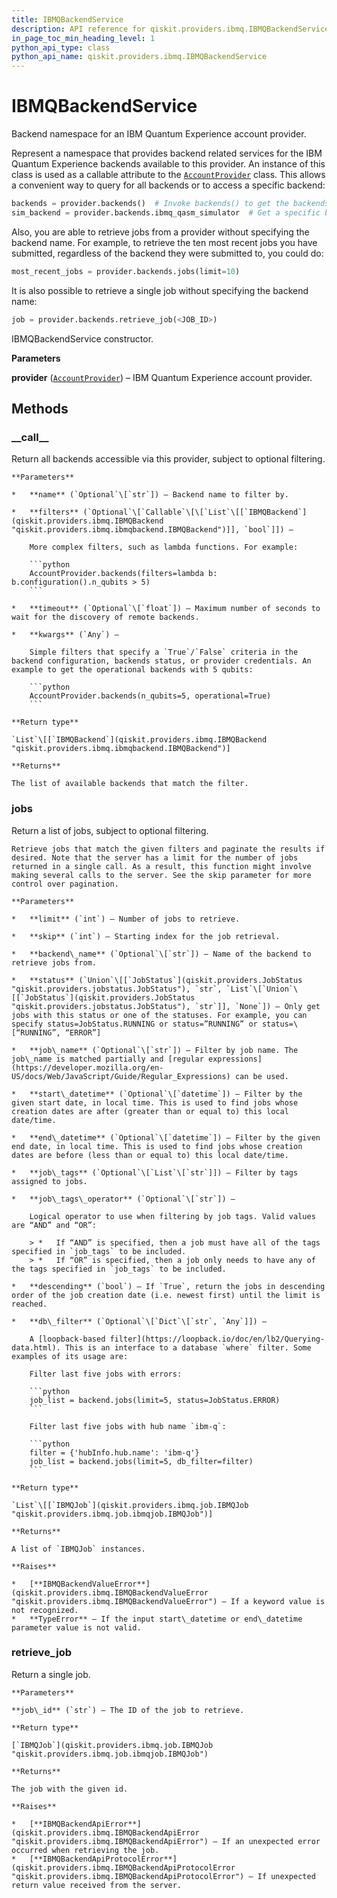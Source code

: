 ```yaml
---
title: IBMQBackendService
description: API reference for qiskit.providers.ibmq.IBMQBackendService
in_page_toc_min_heading_level: 1
python_api_type: class
python_api_name: qiskit.providers.ibmq.IBMQBackendService
---
```


# IBMQBackendService

<Class id="qiskit.providers.ibmq.IBMQBackendService" isDedicatedPage={true} github="https://github.com/qiskit/qiskit-ibmq-provider/tree/stable/0.7/qiskit/providers/ibmq/ibmqbackendservice.py" signature="IBMQBackendService(provider)" modifiers="class">
  Backend namespace for an IBM Quantum Experience account provider.

  Represent a namespace that provides backend related services for the IBM Quantum Experience backends available to this provider. An instance of this class is used as a callable attribute to the [`AccountProvider`](qiskit.providers.ibmq.AccountProvider "qiskit.providers.ibmq.AccountProvider") class. This allows a convenient way to query for all backends or to access a specific backend:

  ```python
  backends = provider.backends()  # Invoke backends() to get the backends.
  sim_backend = provider.backends.ibmq_qasm_simulator  # Get a specific backend instance.
  ```

  Also, you are able to retrieve jobs from a provider without specifying the backend name. For example, to retrieve the ten most recent jobs you have submitted, regardless of the backend they were submitted to, you could do:

  ```python
  most_recent_jobs = provider.backends.jobs(limit=10)
  ```

  It is also possible to retrieve a single job without specifying the backend name:

  ```python
  job = provider.backends.retrieve_job(<JOB_ID>)
  ```

  IBMQBackendService constructor.

  **Parameters**

  **provider** ([`AccountProvider`](qiskit.providers.ibmq.AccountProvider "qiskit.providers.ibmq.accountprovider.AccountProvider")) – IBM Quantum Experience account provider.

  ## Methods

  ### \_\_call\_\_

  <Function id="qiskit.providers.ibmq.IBMQBackendService.__call__" signature="IBMQBackendService.__call__(name=None, filters=None, timeout=None, **kwargs)">
    Return all backends accessible via this provider, subject to optional filtering.

    **Parameters**

    *   **name** (`Optional`\[`str`]) – Backend name to filter by.

    *   **filters** (`Optional`\[`Callable`\[\[`List`\[[`IBMQBackend`](qiskit.providers.ibmq.IBMQBackend "qiskit.providers.ibmq.ibmqbackend.IBMQBackend")]], `bool`]]) –

        More complex filters, such as lambda functions. For example:

        ```python
        AccountProvider.backends(filters=lambda b: b.configuration().n_qubits > 5)
        ```

    *   **timeout** (`Optional`\[`float`]) – Maximum number of seconds to wait for the discovery of remote backends.

    *   **kwargs** (`Any`) –

        Simple filters that specify a `True`/`False` criteria in the backend configuration, backends status, or provider credentials. An example to get the operational backends with 5 qubits:

        ```python
        AccountProvider.backends(n_qubits=5, operational=True)
        ```

    **Return type**

    `List`\[[`IBMQBackend`](qiskit.providers.ibmq.IBMQBackend "qiskit.providers.ibmq.ibmqbackend.IBMQBackend")]

    **Returns**

    The list of available backends that match the filter.
  </Function>

  ### jobs

  <Function id="qiskit.providers.ibmq.IBMQBackendService.jobs" signature="IBMQBackendService.jobs(limit=10, skip=0, backend_name=None, status=None, job_name=None, start_datetime=None, end_datetime=None, job_tags=None, job_tags_operator='OR', descending=True, db_filter=None)">
    Return a list of jobs, subject to optional filtering.

    Retrieve jobs that match the given filters and paginate the results if desired. Note that the server has a limit for the number of jobs returned in a single call. As a result, this function might involve making several calls to the server. See the skip parameter for more control over pagination.

    **Parameters**

    *   **limit** (`int`) – Number of jobs to retrieve.

    *   **skip** (`int`) – Starting index for the job retrieval.

    *   **backend\_name** (`Optional`\[`str`]) – Name of the backend to retrieve jobs from.

    *   **status** (`Union`\[[`JobStatus`](qiskit.providers.JobStatus "qiskit.providers.jobstatus.JobStatus"), `str`, `List`\[`Union`\[[`JobStatus`](qiskit.providers.JobStatus "qiskit.providers.jobstatus.JobStatus"), `str`]], `None`]) – Only get jobs with this status or one of the statuses. For example, you can specify status=JobStatus.RUNNING or status=”RUNNING” or status=\[“RUNNING”, “ERROR”]

    *   **job\_name** (`Optional`\[`str`]) – Filter by job name. The job\_name is matched partially and [regular expressions](https://developer.mozilla.org/en-US/docs/Web/JavaScript/Guide/Regular_Expressions) can be used.

    *   **start\_datetime** (`Optional`\[`datetime`]) – Filter by the given start date, in local time. This is used to find jobs whose creation dates are after (greater than or equal to) this local date/time.

    *   **end\_datetime** (`Optional`\[`datetime`]) – Filter by the given end date, in local time. This is used to find jobs whose creation dates are before (less than or equal to) this local date/time.

    *   **job\_tags** (`Optional`\[`List`\[`str`]]) – Filter by tags assigned to jobs.

    *   **job\_tags\_operator** (`Optional`\[`str`]) –

        Logical operator to use when filtering by job tags. Valid values are “AND” and “OR”:

        > *   If “AND” is specified, then a job must have all of the tags specified in `job_tags` to be included.
        > *   If “OR” is specified, then a job only needs to have any of the tags specified in `job_tags` to be included.

    *   **descending** (`bool`) – If `True`, return the jobs in descending order of the job creation date (i.e. newest first) until the limit is reached.

    *   **db\_filter** (`Optional`\[`Dict`\[`str`, `Any`]]) –

        A [loopback-based filter](https://loopback.io/doc/en/lb2/Querying-data.html). This is an interface to a database `where` filter. Some examples of its usage are:

        Filter last five jobs with errors:

        ```python
        job_list = backend.jobs(limit=5, status=JobStatus.ERROR)
        ```

        Filter last five jobs with hub name `ibm-q`:

        ```python
        filter = {'hubInfo.hub.name': 'ibm-q'}
        job_list = backend.jobs(limit=5, db_filter=filter)
        ```

    **Return type**

    `List`\[[`IBMQJob`](qiskit.providers.ibmq.job.IBMQJob "qiskit.providers.ibmq.job.ibmqjob.IBMQJob")]

    **Returns**

    A list of `IBMQJob` instances.

    **Raises**

    *   [**IBMQBackendValueError**](qiskit.providers.ibmq.IBMQBackendValueError "qiskit.providers.ibmq.IBMQBackendValueError") – If a keyword value is not recognized.
    *   **TypeError** – If the input start\_datetime or end\_datetime parameter value is not valid.
  </Function>

  ### retrieve\_job

  <Function id="qiskit.providers.ibmq.IBMQBackendService.retrieve_job" signature="IBMQBackendService.retrieve_job(job_id)">
    Return a single job.

    **Parameters**

    **job\_id** (`str`) – The ID of the job to retrieve.

    **Return type**

    [`IBMQJob`](qiskit.providers.ibmq.job.IBMQJob "qiskit.providers.ibmq.job.ibmqjob.IBMQJob")

    **Returns**

    The job with the given id.

    **Raises**

    *   [**IBMQBackendApiError**](qiskit.providers.ibmq.IBMQBackendApiError "qiskit.providers.ibmq.IBMQBackendApiError") – If an unexpected error occurred when retrieving the job.
    *   [**IBMQBackendApiProtocolError**](qiskit.providers.ibmq.IBMQBackendApiProtocolError "qiskit.providers.ibmq.IBMQBackendApiProtocolError") – If unexpected return value received from the server.
  </Function>
</Class>

